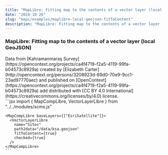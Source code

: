 ```yaml
---
title: "MapLibre: Fitting map to the contents of a vector layer (local GeoJSON)"
date: "2024-10-26"
slug: "maps/examples/maplibre-local-geojson-fitToContent"
description: "MapLibre: Fitting map to the contents of a vector layer (local GeoJSON)"
---
```



### MapLibre: Fitting map to the contents of a vector layer (local GeoJSON)

<div className="row mt-3 mb-5 border-top border-bottom py-3">
  <div className="col-6">
    <MapCompLibre baseLayers={["EsriSatellite"]}>
      <VectorLayerLibre
        name="Sites"
        path2data="/data/ksa.geojson"
        fitToContent={true}
        checked={true}
      />
    </MapCompLibre>
    Data from [Kahramanmaraş Survey](https://opencontext.org/projects/ca4f4719-f2a5-4119-99fa-b04573c8929a) created by [Elizabeth Carter](http://opencontext.org/persons/3208923d-69d0-70e9-9cc1-23ad97770aec) and published on [OpenContext](https://opencontext.org/projects/ca4f4719-f2a5-4119-99fa-b04573c8929a) add distributed with [CC BY 4.0 International](https://creativecommons.org/licenses/by/4.0) license.
  </div>
  <div className="col-6">
    ```jsx
    import {
      MapCompLibre,
      VectorLayerLibre
    } from "../../modules/scms.js"

    <MapCompLibre baseLayers={["EsriSatellite"]}>
      <VectorLayerLibre
        name="Sites"
        path2data="/data/ksa.geojson"
        fitToContent={true}
        checked={true}
      />
    </MapCompLibre>
    ```

  </div>
</div>
